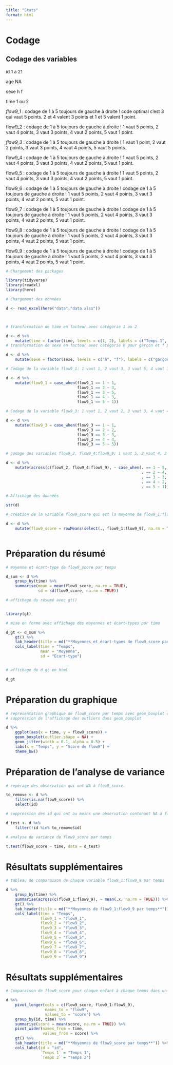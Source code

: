 ```yaml
---
title: "Stats"
format: html
---
```


# Codage

## Codage des variables
id 1 à 21

age NA

sexe h f

time 1 ou 2

*flow9_1* : codage de 1 à 5 toujours de gauche à droite ! code optimal c'est 3  qui vaut 5 points. 2 et 4 valent 3 points et 1 et 5 valent 1 point.

flow9_2 : codage de 1 à 5 toujours de gauche à droite ! 1 vaut 5 points, 2 vaut 4 points, 3 vaut 3 points, 4 vaut 2 points, 5 vaut 1 point.

*flow9_3* : codage de 1 à 5 toujours de gauche à droite ! 1 vaut 1 point, 2 vaut 2 points, 3 vaut 3 points, 4 vaut 4 points, 5 vaut 5 points.

flow9_4 : codage de 1 à 5 toujours de gauche à droite ! 1 vaut 5 points, 2 vaut 4 points, 3 vaut 3 points, 4 vaut 2 points, 5 vaut 1 point.

flow9_5 : codage de 1 à 5 toujours de gauche à droite ! 1 vaut 5 points, 2 vaut 4 points, 3 vaut 3 points, 4 vaut 2 points, 5 vaut 1 point.

flow9_6 : codage de 1 à 5 toujours de gauche à droite ! codage de 1 à 5 toujours de gauche à droite ! 1 vaut 5 points, 2 vaut 4 points, 3 vaut 3 points, 4 vaut 2 points, 5 vaut 1 point.

flow9_7 : codage de 1 à 5 toujours de gauche à droite ! codage de 1 à 5 toujours de gauche à droite ! 1 vaut 5 points, 2 vaut 4 points, 3 vaut 3 points, 4 vaut 2 points, 5 vaut 1 point.

flow9_8 : codage de 1 à 5 toujours de gauche à droite ! codage de 1 à 5 toujours de gauche à droite ! 1 vaut 5 points, 2 vaut 4 points, 3 vaut 3 points, 4 vaut 2 points, 5 vaut 1 point.

flow9_9 : codage de 1 à 5 toujours de gauche à droite ! codage de 1 à 5 toujours de gauche à droite ! 1 vaut 5 points, 2 vaut 4 points, 3 vaut 3 points, 4 vaut 2 points, 5 vaut 1 point.


```r
# Chargement des packages

library(tidyverse)
library(readxl)
library(here)

# Chargement des données

d <- read_excel(here("data","data.xlsx"))



# transformation de time en facteur avec catégorie 1 ou 2

d <- d %>%
    mutate(time = factor(time, levels = c(1, 2), labels = c("Temps 1", "Temps 2")))
# transformation de sexe en facteur avec catégorie h pour garçon et f pour fille

d <- d %>%
    mutate(sexe = factor(sexe, levels = c("h", "f"), labels = c("garçon", "fille")))

# Codage de la variable flow9_1: 1 vaut 1, 2 vaut 3, 3 vaut 5, 4 vaut 3, 5 vaut 1.

d <- d %>%
    mutate(flow9_1 = case_when(flow9_1 == 1 ~ 1,
                               flow9_1 == 2 ~ 3,
                               flow9_1 == 3 ~ 5,
                               flow9_1 == 4 ~ 3,
                               flow9_1 == 5 ~ 1))

# Codage de la variable flow9_3: 1 vaut 1, 2 vaut 2, 3 vaut 3, 4 vaut 4, 5 vaut 5.

d <- d %>%
    mutate(flow9_3 = case_when(flow9_3 == 1 ~ 1,
                               flow9_3 == 2 ~ 2,
                               flow9_3 == 3 ~ 3,
                               flow9_3 == 4 ~ 4,
                               flow9_3 == 5 ~ 5))

# codage des variables flow9_2, flow9_4:flow9_9: 1 vaut 5, 2 vaut 4, 3 vaut 3, 2 vaut 2, 1 vaut 1.

d <- d %>%
    mutate(across(c(flow9_2, flow9_4:flow9_9), ~ case_when(. == 1 ~ 5,
                                                           . == 2 ~ 4,
                                                           . == 3 ~ 3,
                                                           . == 4 ~ 2,
                                                           . == 5 ~ 1)))

# Affichage des données

str(d)

# création de la variable flow9_score qui est la moyenne de flow9_1:flow9_9

d <- d %>%
    mutate(flow9_score = rowMeans(select(., flow9_1:flow9_9), na.rm = TRUE))



```

# Préparation du résumé

```r
# moyenne et écart-type de flow9_score par temps 

d_sum <- d %>%
    group_by(time) %>%
    summarise(mean = mean(flow9_score, na.rm = TRUE),
              sd = sd(flow9_score, na.rm = TRUE))

# affichage du résumé avec gt()


library(gt)

# mise en forme avec affichage des moyennes et écart-types par time

d_gt <- d_sum %>%
    gt() %>%
    tab_header(title = md("**Moyennes et écart-types de flow9_score par temps**")) %>%
    cols_label(time = "Temps",
               mean = "Moyenne",
               sd = "Ecart-type")


# affichage de d_gt en html

d_gt


```

# Préparation du graphique

```r

# représentation graphique de flow9_score par temps avec geom_boxplot et geom_jitter
# suppression de l'affichage des outliers dans geom_boxplot

d %>%
    ggplot(aes(x = time, y = flow9_score)) +
    geom_boxplot(outlier.shape = NA) +
    geom_jitter(width = 0.1, alpha = 0.5) +
    labs(x = "Temps", y = "Score de flow9") +
    theme_bw()


```

# Préparation de l'analyse de variance

```r

# repérage des observation qui ont NA à flow9_score.

to_remove <- d %>%
    filter(is.na(flow9_score)) %>%
    select(id)

# suppression des id qui ont au moins une observation contenant NA à flow9_score

d_test <- d %>%
    filter(!id %in% to_remove$id)

# analyse de variance de flow9_score par temps

t.test(flow9_score ~ time, data = d_test)

```

# Résultats supplémentaires

```r

# tableau de comparaison de chaque variable flow9_1:flow9_9 par temps

d %>%
    group_by(time) %>%
    summarise(across(c(flow9_1:flow9_9), ~ mean(.x, na.rm = TRUE))) %>%
    gt() %>%
    tab_header(title = md("**Moyennes de flow9_1:flow9_9 par temps**")) %>%
    cols_label(time = "Temps",
               flow9_1 = "flow9_1",
               flow9_2 = "flow9_2",
               flow9_3 = "flow9_3",
               flow9_4 = "flow9_4",
               flow9_5 = "flow9_5",
               flow9_6 = "flow9_6",
               flow9_7 = "flow9_7",
               flow9_8 = "flow9_8",
               flow9_9 = "flow9_9")
```

# Résultats supplémentaires


```r

# Comparaison de flow9_score pour chaque enfant à chaque temps dans un tableau

d %>%
    pivot_longer(cols = c(flow9_score, flow9_1:flow9_9),
                 names_to = "flow9",
                 values_to = "score") %>%
    group_by(id, time) %>%
    summarise(score = mean(score, na.rm = TRUE)) %>%
    pivot_wider(names_from = time,
                values_from = score) %>%
    gt() %>%
    tab_header(title = md("**Moyennes de flow9_score par temps**")) %>%
    cols_label(id = "id",
               `Temps 1` = "Temps 1",
               `Temps 2` = "Temps 2")

```

